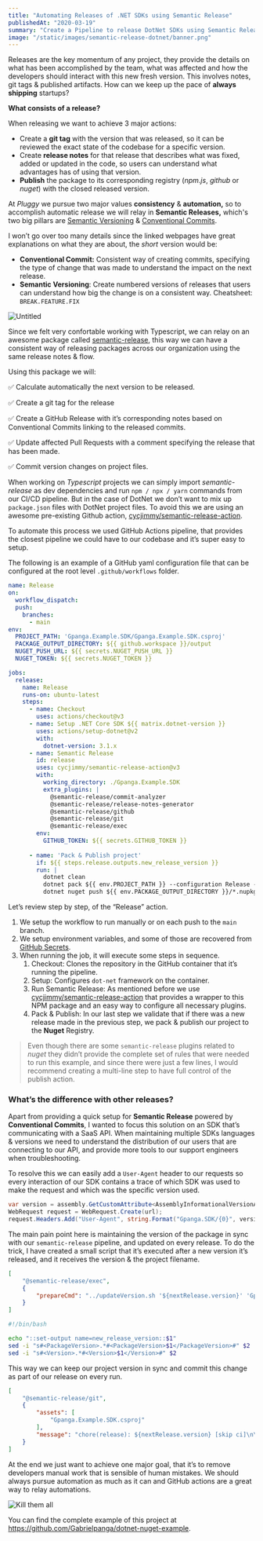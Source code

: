 ```yaml
---
title: "Automating Releases of .NET SDKs using Semantic Release"
publishedAt: "2020-03-19"
summary: "Create a Pipeline to release DotNet SDKs using Semantic Release"
image: "/static/images/semantic-release-dotnet/banner.png"
---
```


Releases are the key momentum of any project, they provide the details on what has been accomplished by the team, what was affected and how the developers should interact with this new fresh version. This involves notes, git tags & published artifacts. 
How can we keep up the pace of **always shipping** startups?

**What consists of a release?**

When releasing we want to achieve 3 major actions:

- Create a **git tag** with the version that was released, so it can be reviewed the exact state of the codebase for a specific version.
- Create **release notes** for that release that describes what was fixed, added or updated in the code, so users can understand what advantages has of using that version.
- **Publish** the package to its corresponding registry (*npm.js*, *github* or *nuget*) with the closed released version.

At *Pluggy* we pursue two major values **consistency** & **automation,** so to accomplish automatic release we will relay in **Semantic Releases,** which's two big pillars are [Semantic Versioning](https://semver.org/) & [Conventional Commits](https://www.conventionalcommits.org/en/v1.0.0/).

I won’t go over too many details since the linked webpages have great explanations on what they are about, the *short* version would be:

- **Conventional Commit:** Consistent way of creating commits, specifying the type of change that was made to understand the impact on the next release.
- **Semantic Versioning**: Create numbered versions of releases that users can understand how big the change is on a consistent way.
Cheatsheet: `BREAK.FEATURE.FIX`

![Untitled](https://s3-us-west-2.amazonaws.com/secure.notion-static.com/f0907141-c922-41d7-bf98-e12be7ed1f2f/Untitled.png)

Since we felt very confortable working with Typescript, we can relay on an awesome package called [semantic-release](https://www.npmjs.com/package/semantic-release), this way we can have a consistent way of releasing packages across our organization using the same release notes & flow.

Using this package we will:

✅ Calculate automatically the next version to be released.

✅ Create a git tag for the release

✅ Create a GitHub Release with it’s corresponding notes based on Conventional Commits linking to the released commits.

✅ Update affected Pull Requests with a comment specifying the release that has been made.

✅ Commit version changes on project files.

When working on *Typescript* projects we can simply import *semantic-release* as dev dependencies and run `npm / npx / yarn` commands from our CI/CD pipeline. But in the case of DotNet we don’t want to mix up `package.json` files with DotNet project files. To avoid this we are using an awesome pre-existing Github action, [cycjimmy/semantic-release-action](https://github.com/cycjimmy/semantic-release-action).

To automate this process we used GitHub Actions pipeline, that provides the closest pipeline we could have to our codebase and it’s super easy to setup.

The following is an example of a GitHub yaml configuration file that can be configured at the root level `.github/workflows` folder.

```yaml
name: Release
on:
  workflow_dispatch:
  push:
    branches:
      - main
env:
  PROJECT_PATH: 'Gpanga.Example.SDK/Gpanga.Example.SDK.csproj'
  PACKAGE_OUTPUT_DIRECTORY: ${{ github.workspace }}/output
  NUGET_PUSH_URL: ${{ secrets.NUGET_PUSH_URL }}
  NUGET_TOKEN: ${{ secrets.NUGET_TOKEN }}

jobs:
  release:
    name: Release
    runs-on: ubuntu-latest
    steps:
      - name: Checkout
        uses: actions/checkout@v3
      - name: Setup .NET Core SDK ${{ matrix.dotnet-version }}
        uses: actions/setup-dotnet@v2
        with:
          dotnet-version: 3.1.x
      - name: Semantic Release
        id: release
        uses: cycjimmy/semantic-release-action@v3
        with:
          working_directory: ./Gpanga.Example.SDK
          extra_plugins: |
            @semantic-release/commit-analyzer
            @semantic-release/release-notes-generator
            @semantic-release/github
            @semantic-release/git
            @semantic-release/exec
        env:
          GITHUB_TOKEN: ${{ secrets.GITHUB_TOKEN }}
          
      - name: 'Pack & Publish project'
        if: ${{ steps.release.outputs.new_release_version }}
        run: |
          dotnet clean
          dotnet pack ${{ env.PROJECT_PATH }} --configuration Release --include-symbols --output ${{ env.PACKAGE_OUTPUT_DIRECTORY }}
          dotnet nuget push ${{ env.PACKAGE_OUTPUT_DIRECTORY }}/*.nupkg -k ${{ secrets.NUGET_TOKEN }} -s ${{ env.NUGET_PUSH_URL }}
```

Let’s review step by step, of the “Release” action.

1. We setup the workflow to run manually or on each push to the `main` branch.
2. We setup environment variables, and some of those are recovered from [GitHub Secrets](https://docs.github.com/en/actions/security-guides/encrypted-secrets). 
3. When running the job, it will execute some steps in sequence.
    1. Checkout: Clones the repository in the GitHub container that it’s running the pipeline.
    2. Setup: Configures `dot-net` framework on the container.
    3. Run Semantic Release: As mentioned before we use [cycjimmy/semantic-release-action](https://github.com/cycjimmy/semantic-release-action)  that provides a wrapper to this NPM package and an easy way to configure all necessary plugins.
    4. Pack & Publish: In our last step we validate that if there was a new release made in the previous step, we pack & publish our project to the **Nuget** Registry.
    

> Even though there are some `semantic-release` plugins related to *nuget* they didn’t provide the complete set of rules that were needed to run this example, and since there were just a few lines, I would recommend creating a multi-line step to have full control of the publish action.
> 

### What’s the difference with other releases?

Apart from providing a quick setup for **Semantic Release** powered by **Conventional Commits**, I wanted to focus this solution on an SDK that’s communicating with a SaaS API.
When maintaining multiple SDKs languages & versions we need to understand the distribution of our users that are connecting to our API, and provide more tools to our support engineers when troubleshooting.

To resolve this we can easily add a `User-Agent` header to our requests so every interaction of our SDK contains a trace of which SDK was used to make the request and which was the specific version used.

```csharp
var version = assembly.GetCustomAttribute<AssemblyInformationalVersionAttribute>().InformationalVersion;
WebRequest request = WebRequest.Create(url);
request.Headers.Add("User-Agent", string.Format("Gpanga.SDK/{0}", version));
```

The main pain point here is maintaining the version of the package in sync with our `semantic-release` pipeline, and updated on every release. To do the trick, I have created a small script that it’s executed after a new version it’s released, and it receives the version & the project filename. 

```json
[
    "@semantic-release/exec",
    {
        "prepareCmd": "../updateVersion.sh '${nextRelease.version}' 'Gpanga.Example.SDK.csproj'"
    }
]
```

```bash
#!/bin/bash

echo "::set-output name=new_release_version::$1"
sed -i "s#<PackageVersion>.*#<PackageVersion>$1</PackageVersion>#" $2
sed -i "s#<Version>.*#<Version>$1</Version>#" $2
```

This way we can keep our project version in sync and commit this change as part of our release on every run.

```json
[
    "@semantic-release/git",
    {
        "assets": [
            "Gpanga.Example.SDK.csproj"
        ],
        "message": "chore(release): ${nextRelease.version} [skip ci]\n\n${nextRelease.notes}"
    }
]
```

At the end we just want to achieve one major goal, that it’s to remove developers manual work that is sensible of human mistakes. We should always pursue automation as much as it can and GitHub actions are a great way to relay automations.

![Kill them all](https://s3-us-west-2.amazonaws.com/secure.notion-static.com/cf18bb17-dc67-45e3-a1b7-edb8e576e8e5/Untitled.png)

You can find the complete example of this project at https://github.com/Gabrielpanga/dotnet-nuget-example.